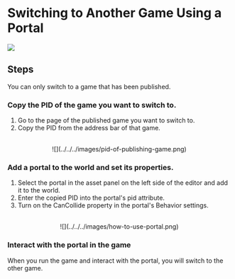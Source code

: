 
# Switching to Another Game Using a Portal

![](../../../images/transform-game-using-portal.gif)

## Steps

<Steps>

<Callout type="warning">
  You can only switch to a game that has been published.  
</Callout>

### Copy the PID of the game you want to switch to.  

1. Go to the page of the published game you want to switch to.  
2. Copy the PID from the address bar of that game.  
<br/>
<center>![](../../../images/pid-of-publishing-game.png)</center>

### Add a portal to the world and set its properties.  

1. Select the portal in the asset panel on the left side of the editor and add it to the world.  
2. Enter the copied PID into the portal's pid attribute.  
3. Turn on the CanCollide property in the portal's Behavior settings.  
<br/>
<center>![](../../../images/how-to-use-portal.png)</center>

### Interact with the portal in the game

When you run the game and interact with the portal, you will switch to the other game.  


</Steps>

